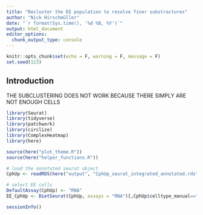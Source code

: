 ```yaml
---
title: "Recluster the EE population to resolve finer substractures"
author: "Nick Hirschmüller"
date: "`r format(Sys.time(), '%d %B, %Y')`"
output: html_document
editor_options: 
  chunk_output_type: console
---
```


```r
knitr::opts_chunk$set(echo = F, warning = F, message = F)
set.seed(123)
```

## Introduction

THE SUBCLUSTERING DOES NOT WORK BECAUSE THERE SIMPLY ARE NOT ENOUGH CELLS

```r
library(Seurat)
library(tidyverse)
library(patchwork)
library(circlize)
library(ComplexHeatmap)
library(here)

source(here("plot_theme.R"))
source(here("helper_functions.R"))
```

```r
# load the annotated seurat object 
CphUp <- readRDS(here("output", "CphUp_seurat_integrated_annotated.rds"))

# select EE cells
DefaultAssay(CphUp) <- "RNA"
EE_CphUp <- DietSeurat(CphUp, assays = "RNA")[,CphUp$celltype_manual=="EE"]

```

```r
sessionInfo()
```
















